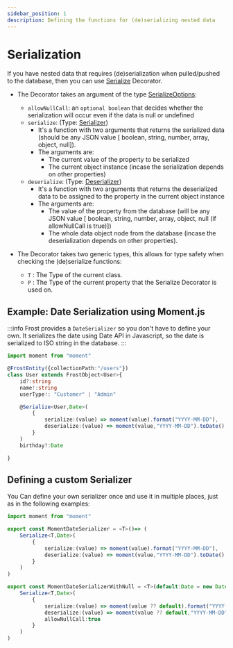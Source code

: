 ```yaml
---
sidebar_position: 1
description: Defining the functions for (de)serializing nested data
---
```


# Serialization
If you have nested data that requires (de)serialization when pulled/pushed to the database, then you can use [Serialize](../../api/decorators/Serialize) Decorator.

- The Decorator takes an argument of the type [SerializeOptions](../../api/types/SerializeOptions):
    - `allowNullCall`: an `optional boolean` that decides whether the serialization will occur even if the data is null or undefined
    - `serialize`: (Type: [Serializer](../../api/types/Serializer))
        -  It's a function with two arguments that returns the serialized data (should be any JSON value [ boolean, string, number, array, object, null]).
        -  The arguments are:
            - The current value of the property to be serialized
            - The current object instance (incase the serialization depends on other properties)
    - `deserialize`: (Type: [Deserializer](../../api/types/Deserializer))
        -  It's a function with two arguments that returns the deserialized data to be assigned to the property in the current object instance
        -  The arguments are:
            - The value of the property from the database (will be any JSON value [ boolean, string, number, array, object, null (if allowNullCall is true)])
            - The whole data object node from the database (incase the deserialization depends on other properties).

- The Decorator takes two generic types, this allows for type safety when checking the (de)serialize functions:
    -  `T` : The Type of the current class.
    -  `P` : The Type of the current property that the Serialize Decorator is used on.

## Example: Date Serialization using Moment.js

:::info
Frost provides a `DateSerializer` so you don't have to define your own. It serializes the date using Date API in Javascript, so the date is serialized to ISO string in the database.
:::

```ts
import moment from "moment"

@FrostEntity({collectionPath:"/users"})
class User extends FrostObject<User>{
    id?:string
    name!:string
    userType!: "Customer" | "Admin"

    @Serialize<User,Date>(
        {
            serialize:(value) => moment(value).format("YYYY-MM-DD"),
            deserialize:(value) => moment(value,"YYYY-MM-DD").toDate()
        }
    )
    birthday?:Date

}
```

## Defining a custom Serializer

You Can define your own serializer once and use it in multiple places, just as in the following examples:

```ts
import moment from "moment"

export const MomentDateSerializer = <T>()=> (
    Serialize<T,Date>(
        {
            serialize:(value) => moment(value).format("YYYY-MM-DD"),
            deserialize:(value) => moment(value,"YYYY-MM-DD").toDate()
        }
    )
)

export const MomentDateSerializerWithNull = <T>(default:Date = new Date())=> (
    Serialize<T,Date>(
        {
            serialize:(value) => moment(value ?? default).format("YYYY-MM-DD"),
            deserialize:(value) => moment(value ?? default,"YYYY-MM-DD").toDate(),
            allowNullCall:true
        }
    )
)

```